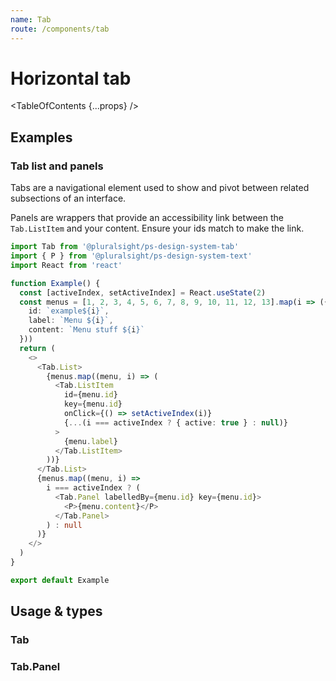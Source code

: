 ```yaml
---
name: Tab
route: /components/tab
---
```



# Horizontal tab

<TableOfContents {...props} />

## Examples

### Tab list and panels

Tabs are a navigational element used to show and pivot between related subsections of an interface.

Panels are wrappers that provide an accessibility link between the `Tab.ListItem` and your content. Ensure your ids match to make the link.

```typescript
import Tab from '@pluralsight/ps-design-system-tab'
import { P } from '@pluralsight/ps-design-system-text'
import React from 'react'

function Example() {
  const [activeIndex, setActiveIndex] = React.useState(2)
  const menus = [1, 2, 3, 4, 5, 6, 7, 8, 9, 10, 11, 12, 13].map(i => ({
    id: `example${i}`,
    label: `Menu ${i}`,
    content: `Menu stuff ${i}`
  }))
  return (
    <>
      <Tab.List>
        {menus.map((menu, i) => (
          <Tab.ListItem
            id={menu.id}
            key={menu.id}
            onClick={() => setActiveIndex(i)}
            {...(i === activeIndex ? { active: true } : null)}
          >
            {menu.label}
          </Tab.ListItem>
        ))}
      </Tab.List>
      {menus.map((menu, i) =>
        i === activeIndex ? (
          <Tab.Panel labelledBy={menu.id} key={menu.id}>
            <P>{menu.content}</P>
          </Tab.Panel>
        ) : null
      )}
    </>
  )
}

export default Example
```

## Usage & types

<Usage install="npm install @pluralsight/ps-design-system-tab"
  import="import Tab from '@pluralsight/ps-design-system-tab'"
  packageName="tab"
  />

### Tab

<TypesTable>
  <TypesProp name="active" type="boolean" desc="styled active (automatically set)" />
  <TypesProp name="href" type="string" desc="url of resource (renders as anchor)" />
  <TypesProp name="id" required type="string|number" desc="id tying list item to panel" />
  <TypesProp name="onClick" required type="Event => void" desc="callback when list item clicked" />
</TypesTable>

### Tab.Panel

<TypesTable>
  <TypesProp name="labelledBy" required type="string|number" desc="id tying panel to list item" />
</TypesTable>

